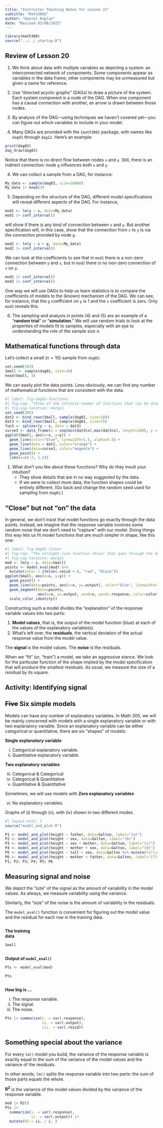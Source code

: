 ```yaml
---
title: "Instructor Teaching Notes for Lesson 21"
subtitle: "Math300Z"
author: "Daniel Kaplan"
date: "Revised 03/08/2023"
---
```



```r
library(math300)
source("../../_startup.R")
```

## Review of Lesson 20

1. We think about data with multiple variables as depicting a system: an interconnected network of components. Some components appear as variables in the data frame; other components may be unmeasured but given a name for reference.

2. Use "directed acyclic graphs" (DAGs) to draw a picture of the system. Each system component is a node of the DAG. When one component has a causal connection with another, an arrow is drawn between those nodes.

3. By analysis of the DAG---using techniques we haven't covered yet---you can figure out which variables to include in your model. 

4. Many DAGs are provided with the `{math300}` package, with names like `dag01` through `dag12`. Here's an example:

```r
print(dag03)
dag_draw(dag03)
```

Notice that there is no direct flow between nodes `x` and `y`. Still, there is an indirect connection: node `g` influences both `x` and `y`.

4. We can collect a sample from a DAG, for instance:

```r
My_data <- sample(dag03, size=10000)
My_data |> head(3)
```

5. Depending on the structure of the DAG, different model specifications will reveal different aspects of the DAG. For instance, 

```r
mod1 <- lm(y ~ x, data=My_data)
mod1 |> conf_interval()
```

will show if there is any kind of connection between `x` and `y`. But another specification will, in this case, show that the connection from `x` to `y` is via the connection provided by node `g`.

```r
mod2 <- lm(y ~ x + g, data=My_data)
mod2 |> conf_interval()
```

We can look at the coefficients to see that in `mod1` there is a non-zero connection between `y` and `x`, but in `mod2` there is no non-zero connection of `x` on `y`.

```r
mod1 |> conf_interval()
mod2 |> conf_interval()
```
One way we will use DAGs to help us learn statistics is to compare the coefficients of models to the (known) mechanism of the DAG. We can see, for instance, that the `g` coefficient on `y` is 1 and the `x` coefficient is zero. Only `mod2` reveals this.

6. The sampling and analysis in points (4) and (5) are an example of a "**random trial**" or "**simulation**." We will use random trials to look at the properties of models fit to samples, especially with an eye to understanding the role of the sample size $n$.

## Mathematical functions through data

Let's collect a small ($n=10$) sample from `dag01`:

```r
set.seed(103)
Small <- sample(dag01, size=10)
head(Small, 3)
```

We can easily plot the data points. Less obviously, we can find any number of mathematical functions that are consistent with the data.

```r
#| label: fig-dag01-functions
#| fig-cap: "Three of the infinite number of functions that can be drawn through the data @tbl-small-dag01."
#| fig-cap-location: margin
set.seed(205)
dat2 <- bind_rows(Small, sample(dag01, size=10))
dat3 <- bind_rows(Small, sample(dag01, size=7))
fun3 <- spliner(y ~ x, data = dat3)
curve3 <- data_frame(x = seq(min(dat3$x),max(dat3$x), length=100), y = fun3(x)) 
ggplot(Small, aes(x=x, y=y)) +
  geom_line(color="blue", linewidth=1.5, alpha=0.5) +
  geom_line(data = dat2, color="orange") +
  geom_line(data=curve3, color="magenta") +
  geom_point() +
  lims(x=c(-2, 1.5))
```

1. What don't you like about these functions? Why do they insult your intuition?
    - They show details that are in no way suggested by the data.
    - If we were to collect more data, the function shapes could be entirely different. (Go back and change the random seed used for sampling from `dag01`.)
    
    

## "Close" but not "on" the data

In general, we don't insist that model functions go exactly through the data points. Instead, we imagine that the response variable involves some random noise that we don't need to "capture" with our model. Doing things this way lets us fit model functions that are much simpler in shape, like this one:

```r
#| label: fig-dag01-linear
#| fig-cap: "The straight-line function (blue) that goes through the data points as closely as possible. The noise is estimated as the difference (red for negative noise, black for positive noise) between the actual data points and the function."
#| fig-cap-location: margin
mod <- lm(y ~ x, data=Small)
points <- model_eval(mod) %>%
  mutate(color = ifelse(.resid < 0, "red", "black"))
ggplot(Small, aes(x=x, y=y)) +
  geom_point() +
  geom_line(data=points, aes(x=x, y=.output), color="blue", linewidth=1.5, alpha=0.5) +
  geom_segment(data=points, 
               aes(x=x, y=.output, xend=x, yend=.response, color=color)) +
  scale_color_identity()
```

Constructing such a model divides the "explanation" of the response variable values into two parts:

1. **Model values**, that is, the output of the model function (blue) at each of the values of the explanatory variable(s).
2. What's left over, the **residuals**, the vertical deviation of the actual response value from the model value.

The **signal** is the model values. The **noise** is the residuals. 

When we "fit" (or, "train") a model, we take an aggressive stance. We look for the particular function of the shape implied by the model specification that will produce the smallest residuals. As usual, we measure the size of a residual by its square.


## Activity: Identifying signal

## ~~Five~~ Six simple models

Models can have any number of explanatory variables. In Math 300, we will be mainly concerned with models with a single explanatory variable or with two explanatory variable. Since an explanatory variable can be either categorical or quantitative, there are six "shapes" of models:

**Single explanatory variable**

i. Categorical explanatory variable.
ii. Quantitative explanatory variable.

**Two explanatory variables**

iii. Categorical & Categorical
iv. Categorical & Quantitative
v. Quantitative & Quantitative

Sometimes, we will use models with **Zero explanatory variables**

vi. No explanatory variables.

Graphs of (i) through (v), with (iv) shown in two different modes.

```r
#| layout-ncol: 2
source("model_and_plot.R")

P1 <- model_and_plot(height ~ father, data=Galton, label="(a)")
P2 <- model_and_plot(height ~ sex, data=Galton, label="(b)")
P3 <- model_and_plot(height ~ sex + mother, data=Galton, label="(c)")
P4 <- model_and_plot(height ~ mother + sex, data=Galton, label="(d)")
P5 <- model_and_plot(height ~ tall + sex, data=Galton %>% mutate(tall=ifelse(mother > 64,"alpha", "beta")), label="(e)")
P6 <- model_and_plot(height ~ mother + father, data=Galton, label="(f)")
P1; P2; P3; P4; P5; P6
```  


## Measuring signal and noise

We depict the "size" of the signal as the amount of variability in the model values. As always, we measure variability using the variance.

Similarly, the "size" of the noise is the amount of variability in the residuals. 

The `model_eval()` function is convenient for figuring out the model value and the residual for each row in the training data. 

:::: {columns}
::: {.column width="22%"}
**The training data**

```r
Small
```
:::

::: {.column width="5%"}
:::

::: {.column width="72%"}
**Output of `model_eval()`**
```r
Pts <- model_eval(mod)
```

```r
Pts
```
:::
::::

**How big is ...**

i. The response variable.
ii. The signal.
iii. The noise.

```r
Pts |> summarize(i. = var(.response),
                 ii. = var(.output),
                 iii. = var(.resid)) 
```




::: {.callout-note}
## Something special about the variance

For every `lm()` model you build, the variance of the response variable is exactly equal to the sum of the variance of the model values and the variance of the residuals.

In other words, `lm()` splits the response variable into two parts: the sum of those parts equals the whole.

**R^2^** is the variance of the model values divided by the variance of the response variable.

```r
mod |> R2()
Pts |> 
  summarize(i. = var(.response),
            ii. = var(.output)) |>
  mutate(R2 = ii. / i. )
```
:::

